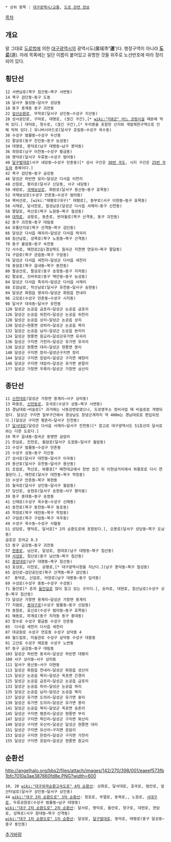 * 상위 항목 : [[대구광역시/교통]], [[도로 관련 정보]]

[[목차]]
== 개요 ==
말 그대로 [[도로법]]에 의한 [[대구광역시]]의 광역시도(廣域市''''道'''')다. 행정구역이 아니라 '''[[도로]]'''(道). 아래 목록에는 일단 이름이 붙어있고 유명한 것들 위주로 노선번호에 따라 정리되어 있다.

== 횡단선 ==
 12 서변남로(북구 침산동~북구 서변동)
 14 북구 검단동~동구 도동
 16 달서구 월성동~달서구 성당동
 18 동구 용계동 동구 괴전동
 22 [[앞산순환로]], 무학로(달서구 상인동~수성구 지산동)
 28 성서공단로, 구마로, 대명로, (끊긴 구간),[* [[wiki:"미8군" 어느 코렁시설]] 때문에 막혀 있다.] 대덕로, 청수로, (끊긴 구간),[* 두리봉을 포함한 산지와 개발제한구역으로 인해 막혀 있다.] 유니버시아드로(달서구 호림동~수성구 욱수동)
 30 수성구 범물동~수성구 두산동
 32 팔공로(동구 진인동~동구 능성동)
 34 대명로, 봉덕로(남구 대명동~남구 봉덕동)
 36 희망로(남구 이천동~수성구 황금동)
 38 명덕로(달서구 두류동~수성구 범어동)
 40 [[달구벌대로]](서구 내당동~수성구 만촌동)[* 성서 구간은 [[30번 국도]], 시지 구간은 [[25번 국도]]와 중복이다.]
 42 북구 검단동~동구 금강동
 46 달성군 하빈면 묘리~달성군 다사읍 이천리
 48 선원로, 평리로(달서구 신당동, 서구 내당동)
 50 새방로, [[국채보상로]], 화랑로(달서구 용산동~동구 효목동)
 52 국채보상로(수성구 만촌동~수성구 범어동)
 54 북비산로, [wiki:"태평로(대구)" 태평로], 동부로(서구 이현동~동구 효목동)
 56 서재로, 달서천로, 칠성남로(달성군 다사읍 서재리~동구 신천동)
 58 팔달로, 옥산로(북구 노원동~북구 칠성동)
 60 [[대학로]], 공항로, 동촌로, 반야월로(북구 산격동, 동구 괴전동)
 62 동구 괴전동~동구 대림동   
 64 유통단지로(북구 산격동~북구 검단동)   
 66 달성군 다사읍 매곡리~달성군 다사읍 박곡리 
 68 침산남로, 성북로(북구 노원동~북구 산격동) 
 70 동구 율암동~동구 숙천동  
 72 사수로, 매천로2길(경상북도 칠곡군 지천면 연호리~북구 팔달동)   
 74 구암로(북구 관음동~북구 구암동)  
 76 달성군 다사읍 세천리~달성군 다사읍 세천리  
 78 동암로(북구 읍내동~북구 동천동)  
 80 팔공산로, 팔공로(동구 송정동~동구 지저동)  
 82 팔공로, 갓바위로(동구 백안동~동구 능성동)   
 84 달성군 다사읍 죽곡리~달성군 다사읍 서재리   
 88 조암남로, 학산남로(달서구 유천동~달서구 송현동)   
 94 달성군 화원읍 명곡리~달성군 화원읍 천내리   
 96 고모로(수성구 만촌동~수성구 시지동)  
 98 달서구 대곡동~달서구 유천동   
 120 달성군 논공읍 금포리~달성군 논공읍 금포리   
 126 달성군 논공읍 위천리~달성군 논공읍 위천리   
 128 달성군 논공읍 상리~달성군 논공읍 상리   
 130 달성군~현풍면 성하리~달성군 논공읍 북리  
 132 달성군 논공읍 남리~달성군 논공읍 본리리   
 134 달성군 현풍면 원교리~달성군유가면 유곡리   
 136 달성군 구지면 가천리~달성군 유가면 유곡리   
 138 달성군 현풍면 대리~달성군 현풍면 봉리  
 140 달성군 구지면 창리~달성군구지면 창리 
 144 달성군 구지면 응암리~달성군 구지면 예현리    
 146 달성군 구지면 대암리~달성군 유가면 본말리
 1?? 달성군 가창면 우록리~달성군 가창면 삼산리

 
== 종단선 ==
 11 [[신천대로]](달성군 가창면 용계리~서구 상리동)
 13 파동로, [[신천동로]], 호국로(수성구 상동~북구 서변동)
 15 경남대로~비슬로[* 과거에는 낙동강변로였으나, 도로명주소 정비사업 때 비슬로로 개명되었다. 달성군 구지면 일부구간에서 경상남도 창녕군계까지 약 400m는 경남대로로 편입되었다.](달성군 구지면 평촌리~달서구 진천동)
 17 [[달서대로]](달성군 다사읍 서재리~달서구 진천동)[* 참고로 대구광역시도 51호선의 달서로와는 다른 도로다.]   
 19 북구 읍내동~칠곡군 동명면 금암리 
 21 한실로, 진천로, 월암로(달서구 도원동~달서구 월암동)   
 23 수성구 범물동~수성구 만촌동  
 25 수성구 성동~동구 각산동 
 27 성서로(달서구 대천동~달서구 이곡동)
 29 용산로(달서구 유천동~달서구 용산동)
 31 조암로, 학산로, 와룡로[* 매천대교에서 한번 끊긴 뒤 이현삼거리에서 와룡로로 다시 연결된다.], 매천로(달서구 대천동~북구 학정동)
 33 수성구 만촌동~북구 복현동
 35 월곡로(달서구 상인동~달서구 월암동) 
 37 당산로, 송현로(달서구 송현동~서구 평리동)
 39 동구 중대동~동구 송정동   
 41 신매로(수성구 욱수동~수성구 신매동)
 43 동천로(북구 동천동~북구 동호동)  
 45 학정로(북구 태전동~북구 학정동)  
 47 구암로(북구 구암동~북구 국우동)  
 49 수성구 욱수동~수성구 사월동 
 51 성당로, 명덕로, 달서로[* 2차 순환도로에 포함된다.], 오봉로(달서구 성당동~북구 도남동)
 금호강 조야교 0.3 
 53 동구 금강동~동구 괴전동 
 57 [[현충로]], 남산로, 달성로, 원대로(남구 대명동~북구 침산동) 
 59 [[서성로]], 침산로(중구 남산동~북구 침산동)  
 61 [[중앙대로(대구)|중앙대로]](남구 대명동~북구 침산동)
 63 효성로, 이천로, 공평로,[* 대구광역시청을 지난다.](남구 봉덕동~북구 칠성동)
 65 검단로~검단공단로(북구 산격동~북구 검단동)
 67  동덕로, 신암로, 아양로(남구 대봉동~동구 입석동)  
 69 수성로(수성구 중동~수성구 수성동)
 71 들안로[* 흔히 [[들안길]]로 많이 알고 있는 곳이다.], 송라로, 대현로, 침산남로(수성구 상동~북구 침산동)
 73 달성군 가창면 용계리~달성군 가창면 용계리  
 77 지범로, [[동대구로]](수성구 범물동~동구 신암동)
 79 동원로, 효신로(수성구 범어동~동구 효목동)
 81 해동로, 파계로(동구 지저동 동구 중대동)   
 83 청수로 수성구 황금동 수성구 만촌동 
 85  다사읍 세천리 다사읍 세천리   
 87 대공원로 수성구 연호동 수성구 삼덕동 4   
 89 월드컵로, 미술관로 수성구 삼덕동 수성구 대흥동  
 91 고산로 수성구 매호동 수성구 노변동   
 97 동구 금강동~동구 대림동   
 103 달성군 하빈면 동곡리~달성군 하빈면 대평리  
 109 서구 상리동~서구 상리동  
 111 달서구 용산동~서구 이현동   
 113 달성군 화원읍 천내리~달성군 화원읍 성산리    
 115 달성군 논공읍 북리~달성군 옥포면 간경리    
 125 달성군 논공읍 금포리~달성군 논공읍 금포리    
 133 달성군 논공읍 하리~달성군 논공읍 하리  
 135 달성군 논공읍 남리~달성군 논공읍 북리    
 137 달성군 유가면 도의리~달성군 유가면 중리  
 139 달성군 유가면 도의리~달성군 유가면 봉리    
 141 달성군 논공읍 북리~달성군 옥포면 송촌리   
 145 달성군 구지면 평촌리~달성군 현풍면 부리   
 147 달성군 구지면 목단리~달성군 구지면 화산리    
 149 달성군 구지면 유산리~달성군 달성군 현풍면 대리   
 151 달성군 구지면 유산리~구지면 응암리  
 153 달성군 구지면 한정리~달성군 구지면 가천리    
 155 달성군 구지면 응암리~달성군 현풍면 원교리 
 
== 순환선 ==
http://angelhalo.org/bbs2/files/attach/images/142/270/398/001/eaeef573fb1bfc7010a3ae387660fd8e.PNG?width=600

 10, 20 [[wiki:"대구외곽순환고속도로" 4차 순환선]]: 상화로, 달서대로, 호국로, 범안로, 앞산터널로(달서구 상인동~달서구 상인동) 
 44 [[wiki:"대구 3차 순환도로" 3차 순환선]]: 청호로, 무열로, 동북로,, 노원로, [[서대구로]], 두류공원로(수성구 범물동~남구 대명동)  
 [[wiki:"대구 2차 순환도로" 2차 순환선]]: 달서로, 명덕로, 들안로, 청구로, 대현로, 연암로, 성북로(서구 원대동~북구 산격동)
 [[wiki:"대구 1차 순환도로" 1차 순환선]]: 달성로, [[달구벌대로]], 동덕로, 태평로(중구 달성동~중구 동인동)

[[추가바람]]
